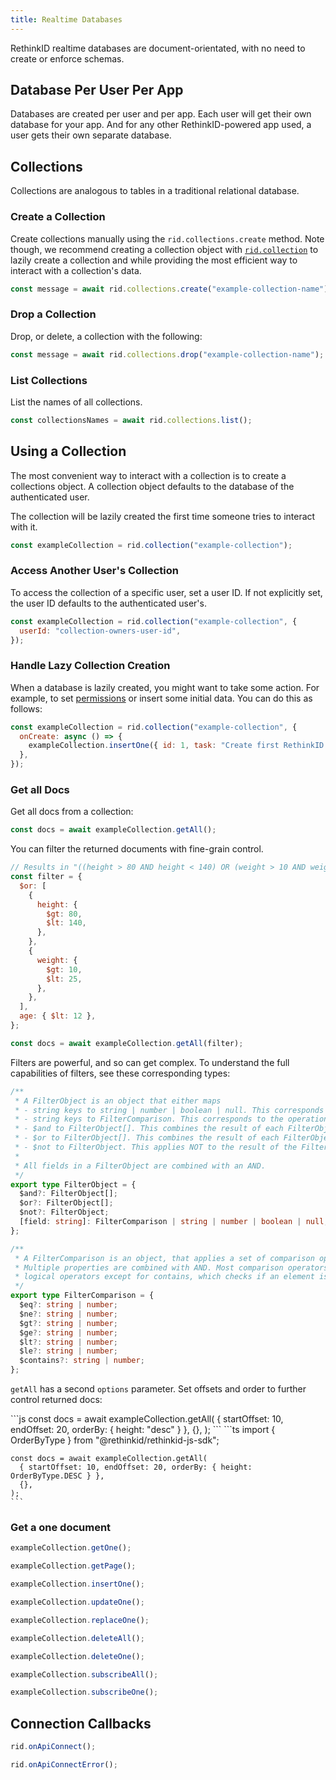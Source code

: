 ```yaml
---
title: Realtime Databases
---
```



RethinkID realtime databases are document-orientated, with no need to create or enforce schemas.

## Database Per User Per App

Databases are created per user and per app. Each user will get their own database for your app. And for any other RethinkID-powered app used, a user gets their own separate database.

## Collections

Collections are analogous to tables in a traditional relational database.

### Create a Collection

Create collections manually using the `rid.collections.create` method. Note though, we recommend creating a collection object with [`rid.collection`](#using-collections) to lazily create a collection and while providing the most efficient way to interact with a collection's data.

```js
const message = await rid.collections.create("example-collection-name");
```

### Drop a Collection

Drop, or delete, a collection with the following:

```js
const message = await rid.collections.drop("example-collection-name");
```

### List Collections

List the names of all collections.

```js
const collectionsNames = await rid.collections.list();
```

## Using a Collection

The most convenient way to interact with a collection is to create a collections object. A collection object defaults to the database of the authenticated user.

The collection will be lazily created the first time someone tries to interact with it.

```js
const exampleCollection = rid.collection("example-collection");
```

### Access Another User's Collection

To access the collection of a specific user, set a user ID. If not explicitly set, the user ID defaults to the authenticated user's.

```js
const exampleCollection = rid.collection("example-collection", {
  userId: "collection-owners-user-id",
});
```

### Handle Lazy Collection Creation

When a database is lazily created, you might want to take some action. For example, to set [permissions](/docs/features/sharing) or insert some initial data. You can do this as follows:

```js
const exampleCollection = rid.collection("example-collection", {
  onCreate: async () => {
    exampleCollection.insertOne({ id: 1, task: "Create first RethinkID app!" });
  },
});
```

### Get all Docs

Get all docs from a collection:

```js
const docs = await exampleCollection.getAll();
```

You can filter the returned documents with fine-grain control.

```js
// Results in "((height > 80 AND height < 140) OR (weight > 10 AND weight < 25)) AND (age < 12)"
const filter = {
  $or: [
    {
      height: {
        $gt: 80,
        $lt: 140,
      },
    },
    {
      weight: {
        $gt: 10,
        $lt: 25,
      },
    },
  ],
  age: { $lt: 12 },
};

const docs = await exampleCollection.getAll(filter);
```

Filters are powerful, and so can get complex. To understand the full capabilities of filters, see these corresponding types:

```ts
/**
 * A FilterObject is an object that either maps
 * - string keys to string | number | boolean | null. This corresponds to an equality operation
 * - string keys to FilterComparison. This corresponds to the operation defined in FilterComparison
 * - $and to FilterObject[]. This combines the result of each FilterObject in the array with AND
 * - $or to FilterObject[]. This combines the result of each FilterObject in the array with OR
 * - $not to FilterObject. This applies NOT to the result of the FilterObject
 *
 * All fields in a FilterObject are combined with an AND.
 */
export type FilterObject = {
  $and?: FilterObject[];
  $or?: FilterObject[];
  $not?: FilterObject;
  [field: string]: FilterComparison | string | number | boolean | null;
};

/**
 * A FilterComparison is an object, that applies a set of comparison operators.
 * Multiple properties are combined with AND. Most comparison operators are self-explanatory
 * logical operators except for contains, which checks if an element is part of an array.
 */
export type FilterComparison = {
  $eq?: string | number;
  $ne?: string | number;
  $gt?: string | number;
  $ge?: string | number;
  $lt?: string | number;
  $le?: string | number;
  $contains?: string | number;
};
```

`getAll` has a second `options` parameter. Set offsets and order to further control returned docs:

<Tabs>
  <TabItem label="JS">
    ```js
    const docs = await exampleCollection.getAll(
      { startOffset: 10, endOffset: 20, orderBy: { height: "desc" } },
      {},
    );
    ```
  </TabItem>
  <TabItem label="TS">
    ```ts
    import { OrderByType } from "@rethinkid/rethinkid-js-sdk";

    const docs = await exampleCollection.getAll(
      { startOffset: 10, endOffset: 20, orderBy: { height: OrderByType.DESC } },
      {},
    );
    ```

  </TabItem>
</Tabs>

### Get a one document

```js
exampleCollection.getOne();
```

```js
exampleCollection.getPage();
```

```js
exampleCollection.insertOne();
```

```js
exampleCollection.updateOne();
```

```js
exampleCollection.replaceOne();
```

```js
exampleCollection.deleteAll();
```

```js
exampleCollection.deleteOne();
```

```js
exampleCollection.subscribeAll();
```

```js
exampleCollection.subscribeOne();
```

## Connection Callbacks

```js
rid.onApiConnect();
```

```js
rid.onApiConnectError();
```

